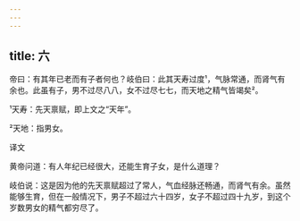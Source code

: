 ```yaml
---
---
---
```

title: 六
---




帝曰：有其年已老而有子者何也？岐伯曰：此其天寿过度¹，气脉常通，而肾气有余也。此虽有子，男不过尽八八，女不过尽七七，而天地之精气皆竭矣²。

¹天寿：先天禀赋，即上文之“天年”。

²天地：指男女。

译文

黄帝问道：有人年纪已经很大，还能生育子女，是什么道理？

岐伯说：这是因为他的先天禀赋超过了常人，气血经脉还畅通，而肾气有余。虽然能够生育，但在一般情况下，男子不超过六十四岁，女子不超过四十九岁，到这个岁数男女的精气都穷尽了。